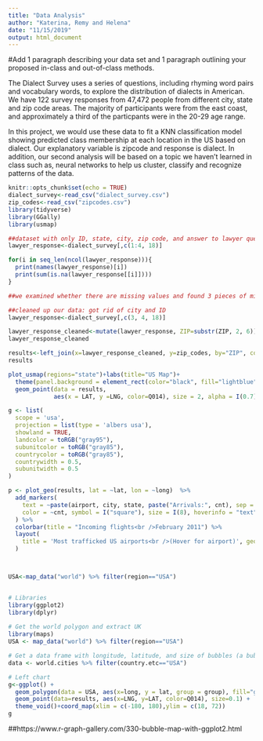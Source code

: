 ```yaml
---
title: "Data Analysis"
author: "Katerina, Remy and Helena"
date: "11/15/2019"
output: html_document
---
```

#Add 1 paragraph describing your data set and 1 paragraph outlining your proposed in-class and out-of-class methods.

The Dialect Survey uses a series of questions, including rhyming word pairs and vocabulary words, to explore the distribution of dialects in American. We have 122 survey responses from 47,472 people from different city, state and zip code areas. The majority of participants were from the east coast, and approximately a third of the particpants were in the 20-29 age range.

In this project, we would use these data to fit a KNN classification model showing predicted class membership at each location in the US based on dialect. Our explanatory variable is zipcode and response is dialect. In addition, our second analysis will be based on a topic we haven't learned in class such as, neural networks to help us cluster, classify and recognize patterns of the data.  

```r
knitr::opts_chunk$set(echo = TRUE)
dialect_survey<-read_csv("dialect_survey.csv")
zip_codes<-read_csv("zipcodes.csv")
library(tidyverse)
library(GGally)
library(usmap)

##dataset with only ID, state, city, zip code, and answer to lawyer question
lawyer_response<-dialect_survey[,c(1:4, 18)]

for(i in seq_len(ncol(lawyer_response))){
  print(names(lawyer_response)[i])
  print(sum(is.na(lawyer_response[[i]])))
}

##we examined whether there are missing values and found 3 pieces of missing data for state, and 537 for city. However, there are no missing data values for zip code. We will use zip code as our explanatory variable.

##cleaned up our data: got rid of city and ID
lawyer_response<-dialect_survey[,c(3, 4, 18)]

lawyer_response_cleaned<-mutate(lawyer_response, ZIP=substr(ZIP, 2, 6))
lawyer_response_cleaned

results<-left_join(x=lawyer_response_cleaned, y=zip_codes, by="ZIP", copy=FALSE)
results

plot_usmap(regions="state")+labs(title="US Map")+
  theme(panel.background = element_rect(color="black", fill="lightblue")) +
  geom_point(data = results, 
             aes(x = LAT, y =LNG, color=Q014), size = 2, alpha = I(0.7))

g <- list(
  scope = 'usa',
  projection = list(type = 'albers usa'),
  showland = TRUE,
  landcolor = toRGB("gray95"),
  subunitcolor = toRGB("gray85"),
  countrycolor = toRGB("gray85"),
  countrywidth = 0.5,
  subunitwidth = 0.5
)

p <- plot_geo(results, lat = ~lat, lon = ~long)  %>%
  add_markers(
    text = ~paste(airport, city, state, paste("Arrivals:", cnt), sep = "<br />"),
    color = ~cnt, symbol = I("square"), size = I(8), hoverinfo = "text"
  ) %>%
  colorbar(title = "Incoming flights<br />February 2011") %>%
  layout(
    title = 'Most trafficked US airports<br />(Hover for airport)', geo = g
  )



USA<-map_data("world") %>% filter(region=="USA")


# Libraries
library(ggplot2)
library(dplyr)
 
# Get the world polygon and extract UK
library(maps)
USA <- map_data("world") %>% filter(region=="USA")

# Get a data frame with longitude, latitude, and size of bubbles (a bubble = a city)
data <- world.cities %>% filter(country.etc=="USA")

# Left chart
g<-ggplot() +
  geom_polygon(data = USA, aes(x=long, y = lat, group = group), fill="grey") +
  geom_point(data=results, aes(x=LNG, y=LAT, color=Q014), size=0.1) +
  theme_void()+coord_map(xlim = c(-180, 180),ylim = c(18, 72))
g
```

##https://www.r-graph-gallery.com/330-bubble-map-with-ggplot2.html
